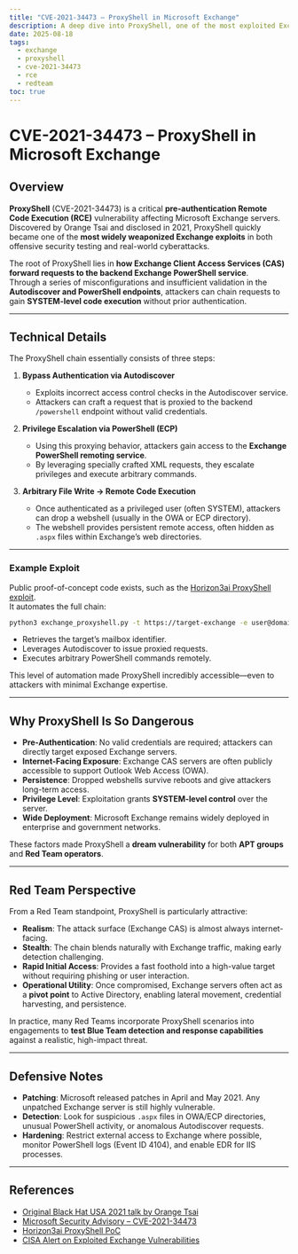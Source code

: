 ```yaml
---
title: "CVE-2021-34473 – ProxyShell in Microsoft Exchange"
description: A deep dive into ProxyShell, one of the most exploited Exchange vulnerabilities in recent years, and why it remains a favorite among Red Team operators.
date: 2025-08-18
tags:
  - exchange
  - proxyshell
  - cve-2021-34473
  - rce
  - redteam
toc: true
---
```


# CVE-2021-34473 – ProxyShell in Microsoft Exchange

##  Overview
**ProxyShell** (CVE-2021-34473) is a critical **pre-authentication Remote Code Execution (RCE)** vulnerability affecting Microsoft Exchange servers.  
Discovered by Orange Tsai and disclosed in 2021, ProxyShell quickly became one of the **most widely weaponized Exchange exploits** in both offensive security testing and real-world cyberattacks.

The root of ProxyShell lies in **how Exchange Client Access Services (CAS) forward requests to the backend Exchange PowerShell service**.  
Through a series of misconfigurations and insufficient validation in the **Autodiscover and PowerShell endpoints**, attackers can chain requests to gain **SYSTEM-level code execution** without prior authentication.

---

##  Technical Details

The ProxyShell chain essentially consists of three steps:

1. **Bypass Authentication via Autodiscover**  
   - Exploits incorrect access control checks in the Autodiscover service.  
   - Attackers can craft a request that is proxied to the backend `/powershell` endpoint without valid credentials.  

2. **Privilege Escalation via PowerShell (ECP)**  
   - Using this proxying behavior, attackers gain access to the **Exchange PowerShell remoting service**.  
   - By leveraging specially crafted XML requests, they escalate privileges and execute arbitrary commands.  

3. **Arbitrary File Write → Remote Code Execution**  
   - Once authenticated as a privileged user (often SYSTEM), attackers can drop a webshell (usually in the OWA or ECP directory).  
   - The webshell provides persistent remote access, often hidden as `.aspx` files within Exchange’s web directories.  

---

###  Example Exploit
Public proof-of-concept code exists, such as the [Horizon3ai ProxyShell exploit](https://github.com/horizon3ai/proxyshell/blob/master/exchange_proxyshell.py).  
It automates the full chain:

```bash
python3 exchange_proxyshell.py -t https://target-exchange -e user@domain.com
````

* Retrieves the target’s mailbox identifier.
* Leverages Autodiscover to issue proxied requests.
* Executes arbitrary PowerShell commands remotely.

This level of automation made ProxyShell incredibly accessible—even to attackers with minimal Exchange expertise.

---

##  Why ProxyShell Is So Dangerous

* **Pre-Authentication**: No valid credentials are required; attackers can directly target exposed Exchange servers.
* **Internet-Facing Exposure**: Exchange CAS servers are often publicly accessible to support Outlook Web Access (OWA).
* **Persistence**: Dropped webshells survive reboots and give attackers long-term access.
* **Privilege Level**: Exploitation grants **SYSTEM-level control** over the server.
* **Wide Deployment**: Microsoft Exchange remains widely deployed in enterprise and government networks.

These factors made ProxyShell a **dream vulnerability** for both **APT groups** and **Red Team operators**.

---

##  Red Team Perspective

From a Red Team standpoint, ProxyShell is particularly attractive:

* **Realism**: The attack surface (Exchange CAS) is almost always internet-facing.
* **Stealth**: The chain blends naturally with Exchange traffic, making early detection challenging.
* **Rapid Initial Access**: Provides a fast foothold into a high-value target without requiring phishing or user interaction.
* **Operational Utility**: Once compromised, Exchange servers often act as a **pivot point** to Active Directory, enabling lateral movement, credential harvesting, and persistence.

In practice, many Red Teams incorporate ProxyShell scenarios into engagements to **test Blue Team detection and response capabilities** against a realistic, high-impact threat.

---

##  Defensive Notes

* **Patching**: Microsoft released patches in April and May 2021. Any unpatched Exchange server is still highly vulnerable.
* **Detection**: Look for suspicious `.aspx` files in OWA/ECP directories, unusual PowerShell activity, or anomalous Autodiscover requests.
* **Hardening**: Restrict external access to Exchange where possible, monitor PowerShell logs (Event ID 4104), and enable EDR for IIS processes.

---

##  References

* [Original Black Hat USA 2021 talk by Orange Tsai](https://i.blackhat.com/USA21/Thursday-Handouts/us-21-Tsai-Proxylogon-ProxyShell-ProxyOracle.pdf)
* [Microsoft Security Advisory – CVE-2021-34473](https://msrc.microsoft.com/update-guide/vulnerability/CVE-2021-34473)
* [Horizon3ai ProxyShell PoC](https://github.com/horizon3ai/proxyshell)
* [CISA Alert on Exploited Exchange Vulnerabilities](https://www.cisa.gov/)



